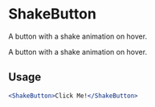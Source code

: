 
<Meta title="Buttons/ShakeButton" component={ShakeButton} />

# ShakeButton

A button with a shake animation on hover.


A button with a shake animation on hover.

## Usage

```jsx
<ShakeButton>Click Me!</ShakeButton>